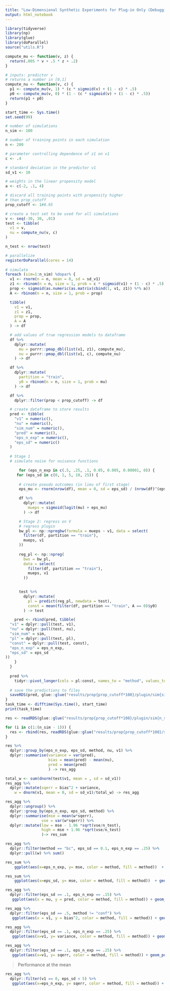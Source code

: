 ```yaml
---
title: "Low-Dimensional Synthetic Experiments for Plug-in Only (Debugging)"
output: html_notebook
---
```


```r
library(tidyverse)
library(np)
library(glue)
library(doParallel)
source("utils.R")
```

```r
compute_mu <- function(v, z) {
  return(.005 * v + .5 * z + .2)
}

# inputs: predictor v
# returns a number in [0,1]
compute_nu <- function(v, c) {
  p1 <- compute_mu(v, 1) * (c * sigmoid(v) + (1 - c) * .5)
  p0 <- compute_mu(v, 0) * (1 - (c * sigmoid(v) + (1 - c) * .5))
  return(p1 + p0)
}
```

```r
start_time <- Sys.time()
set.seed(99)

# number of simulations
n_sim <- 100

# number of training points in each simulation
n <- 200

# parameter controlling dependence of z1 on v1
c <- .4

# standard deviation in the predictor v1
sd_v1 <- 10

# weights in the linear propensity model 
a <- c(-2, .1, 4)

# discard all training points with propensity higher
# than prop_cutoff
prop_cutoff <- 1#0.95

# create a test set to be used for all simulations
v <- seq(-30, 30, .01)
test <- tibble(
  v1 = v,
  nu = compute_nu(v, c)
)

n_test <- nrow(test)

# parallelize 
registerDoParallel(cores = 14)
  
# simulate
foreach (sim=1:n_sim) %dopar% {
  v1 <- rnorm(n = n, mean = 0, sd = sd_v1)
  z1 <- rbinom(n = n, size = 1, prob = c * sigmoid(v1) + (1 - c) * .5)
  prop <- sigmoid(as.numeric(as.matrix(cbind(1, v1, z1)) %*% a))
  A <- rbinom(n = n, size = 1, prob = prop)

  tibble(
    v1 = v1,
    z1 = z1,
    prop = prop,
    A = A
  ) -> df

  # add values of true regression models to dataframe
  df %>%
    dplyr::mutate(
      mu = purrr::pmap_dbl(list(v1, z1), compute_mu),
      nu = purrr::pmap_dbl(list(v1, c), compute_nu)
    ) -> df

  df %>%
    dplyr::mutate(
      partition = "train", 
      y0 = rbinom(n = n, size = 1, prob = mu)
    ) -> df

  df %>%
    dplyr::filter(prop < prop_cutoff) -> df

  # create dataframe to store results
  pred <- tibble(
    "v1" = numeric(),
    "nu" = numeric(),
    "sim_num" = numeric(),
    "pred" = numeric(),
    "eps_n_exp" = numeric(),
    "eps_sd" = numeric()
  )
  
  # Stage 1
  # simulate noise for nuisance functions

      for (eps_n_exp in c(.5, .25, .1, 0.05, 0.005, 0.00001, 0)) {
     for (eps_sd in c(0, 1, 5, 10, 25)) {
       
      # create pseudo outcomes (in lieu of first stage)
      eps_mu <- rnorm(nrow(df), mean = 0, sd = eps_sd) / (nrow(df)^(eps_n_exp))

      df %>%
        dplyr::mutate(
          mueps = sigmoid(logit(mu) + eps_mu)
        ) -> df

      # Stage 2: regress on V
      # regress plugin
      bw_pl <- np::npregbw(formula = mueps ~ v1, data = select(
        filter(df, partition == "train"),
        mueps, v1
      ))
      
      reg_pl <- np::npreg(
        bws = bw_pl,
        data = select(
          filter(df, partition == "train"),
          mueps, v1
        ))

      
      test %>%
        dplyr::mutate(
          pl = predict(reg_pl, newdata = test),
          const = mean(filter(df, partition == "train", A == 0)$y0)
        ) -> test

    pred <- rbind(pred, tibble(
  "v1" = dplyr::pull(test, v1),
  "nu" = dplyr::pull(test, nu),
  "sim_num" = sim,
  "pl" = dplyr::pull(test, pl),
  "const" = dplyr::pull(test, const),
  "eps_n_exp" = eps_n_exp,
  "eps_sd" = eps_sd
))
    }
  }
  
  pred %>%
    tidyr::pivot_longer(cols = pl:const, names_to = "method", values_to = "pred") -> pred
  
  # save the predictions to files
  saveRDS(pred, glue::glue("results/prop{prop_cutoff*100}/plugin/sim{sim}.Rds"))
}
task_time <- difftime(Sys.time(), start_time)
print(task_time)
```

```r
res <- readRDS(glue::glue("results/prop{prop_cutoff*100}/plugin/sim{n_sim}.Rds"))

for (i in c(1:(n_sim - 1))) {
  res <- rbind(res, readRDS(glue::glue("results/prop{prop_cutoff*100}/sim{i}.Rds")))
}

res %>%
  dplyr::group_by(eps_n_exp, eps_sd, method, nu, v1) %>%
  dplyr::summarise(variance = var(pred),
                   bias = mean(pred) - mean(nu),
                   pred = mean(pred)
                   ) -> res_agg

total_w <- sum(dnorm(test$v1, mean = , sd = sd_v1))
res_agg %>% 
  dplyr::mutate(sqerr = bias^2 + variance,
    w = dnorm(v1, mean = 0, sd = sd_v1)/total_w) -> res_agg

res_agg %>% 
  dplyr::ungroup() %>%
  dplyr::group_by(eps_n_exp, eps_sd, method) %>%
  dplyr::summarise(mse = mean(w*sqerr),
                vse = var(w*sqerr)) %>%
  dplyr::mutate(low = mse - 1.96 *sqrt(vse/n_test),
                high = mse + 1.96 *sqrt(vse/n_test)
                )-> res_sum
```


```r
res_agg %>% 
  dplyr::filter(method == "bc", eps_sd == 0.1, eps_n_exp == .25) %>%
  dplyr::pull(w) %>% sum()
```

```r
res_sum %>%
    ggplot(aes(x=eps_n_exp, y= mse, color = method, fill = method))  + geom_ribbon(aes(ymin=low, ymax=high), alpha = 0.4)+ geom_point()+ ylab('Mean Squared Error') + facet_grid(eps_sd ~.)  + theme_grey(base_size=12)    + theme(legend.position = "bottom") 

```

```r
res_sum %>%
    ggplot(aes(x=eps_sd, y= mse, color = method, fill = method))  + geom_ribbon(aes(ymin=low, ymax=high), alpha = 0.4)+ geom_point()+ ylab('Mean Squared Error') + facet_grid(eps_n_exp ~.)  + theme_grey(base_size=12)    + theme(legend.position = "bottom") 

```

```r
res_agg %>%
  dplyr::filter(eps_sd == .1, eps_n_exp == .15) %>%
   ggplot(aes(x = nu, y = pred, color = method, fill = method)) + geom_point()+ geom_abline(slope= 1, intercept = 0)  + facet_grid(eps_sd ~.)  + theme_grey(base_size=12)    + theme(legend.position = "bottom") 
```


```r
res_agg %>%
  dplyr::filter(eps_sd == .5, method != "conf") %>%
   ggplot(aes(x = v1, y = bias^2, color = method, fill = method)) + geom_point()+ ylab('Bias Sq') + facet_grid(eps_n_exp ~.)  + theme_grey(base_size=12)    + theme(legend.position = "bottom") 

```

```r
res_agg %>%
  dplyr::filter(eps_sd == .1, eps_n_exp == .25) %>%
   ggplot(aes(x=v1, y= variance, color = method, fill = method)) + geom_point()+ ylab('Variance') + facet_grid(eps_sd ~.)  + theme_grey(base_size=12)    + theme(legend.position = "bottom") 

```

```r
res_agg %>%
  dplyr::filter(eps_sd == .1, eps_n_exp == .25) %>%
   ggplot(aes(x=v1, y= sqerr, color = method, fill = method)) + geom_point()+ ylab('Squared Error') + facet_grid(eps_sd ~.)  + theme_grey(base_size=12)    + theme(legend.position = "bottom") 

```

> Performance at the mean

```r
res_agg %>%
  dplyr::filter(v1 == 0, eps_sd < 5) %>% 
   ggplot(aes(x=eps_n_exp, y= sqerr, color = method, fill = method)) + geom_point()+ ylab('Mean Squared Error') + facet_grid(eps_sd ~.) +ylim(c(0, 0.0075)) + theme_grey(base_size=12)    + theme(legend.position = "bottom") 

```

